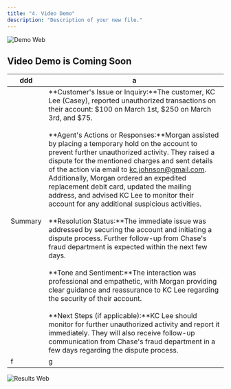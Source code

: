 ```yaml
---
title: "4. Video Demo"
description: "Description of your new file."
---
```


![Demo Web](/images/demo.webp)

## Video Demo is Coming Soon

| ddd     | a                                                                                                                                                                                                                                                                                                                                                                                                                                                                                                                                                                                                                                                                                                                                                                                                                                                                                                                                                                                                                                                                                                                                                                                                                                                                                                                                |
| ------- | -------------------------------------------------------------------------------------------------------------------------------------------------------------------------------------------------------------------------------------------------------------------------------------------------------------------------------------------------------------------------------------------------------------------------------------------------------------------------------------------------------------------------------------------------------------------------------------------------------------------------------------------------------------------------------------------------------------------------------------------------------------------------------------------------------------------------------------------------------------------------------------------------------------------------------------------------------------------------------------------------------------------------------------------------------------------------------------------------------------------------------------------------------------------------------------------------------------------------------------------------------------------------------------------------------------------------------- |
| Summary | **Customer's Issue or Inquiry:**The customer, KC Lee (Casey), reported unauthorized transactions on their account: \$100 on March 1st, \$250 on March 3rd, and \$75.<br /><br />**Agent's Actions or Responses:**Morgan assisted by placing a temporary hold on the account to prevent further unauthorized activity. They raised a dispute for the mentioned charges and sent details of the action via email to [kc.johnson@gmail.com](mailto:kc.johnson@gmail.com). Additionally, Morgan ordered an expedited replacement debit card, updated the mailing address, and advised KC Lee to monitor their account for any additional suspicious activities.<br /><br />**Resolution Status:**The immediate issue was addressed by securing the account and initiating a dispute process. Further follow-up from Chase's fraud department is expected within the next few days.<br /><br />**Tone and Sentiment:**The interaction was professional and empathetic, with Morgan providing clear guidance and reassurance to KC Lee regarding the security of their account.<br /><br />**Next Steps (if applicable):**KC Lee should monitor for further unauthorized activity and report it immediately. They will also receive follow-up communication from Chase's fraud department in a few days regarding the dispute process. |
| f       | g                                                                                                                                                                                                                                                                                                                                                                                                                                                                                                                                                                                                                                                                                                                                                                                                                                                                                                                                                                                                                                                                                                                                                                                                                                                                                                                                |

![Results Web](/images/Results.webp)